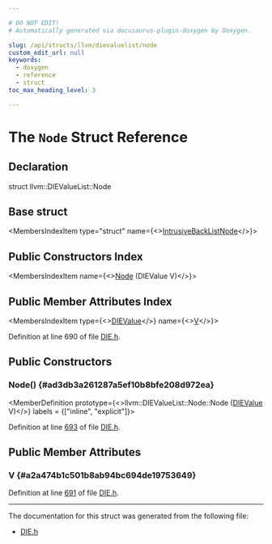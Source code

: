 ```yaml
---

# DO NOT EDIT!
# Automatically generated via docusaurus-plugin-doxygen by Doxygen.

slug: /api/structs/llvm/dievaluelist/node
custom_edit_url: null
keywords:
  - doxygen
  - reference
  - struct
toc_max_heading_level: 3

---
```





# The `Node` Struct Reference

<DoxygenPage pluginConfig={pluginConfig}>



## Declaration

<CodeBlock>struct llvm::DIEValueList::Node</CodeBlock>

## Base struct

<MembersIndex>

<MembersIndexItem
  type="struct"
  name={<><a href="/docs/api/structs/llvm/intrusivebacklistnode">IntrusiveBackListNode</a></>}>
</MembersIndexItem>

</MembersIndex>

## Public Constructors Index

<MembersIndex>

<MembersIndexItem
  name={<><a href="#ad3db3a261287a5ef10b8bfe208d972ea">Node</a> (DIEValue V)</>}>
</MembersIndexItem>

</MembersIndex>

## Public Member Attributes Index

<MembersIndex>

<MembersIndexItem
  type={<><a href="/docs/api/classes/llvm/dievalue">DIEValue</a></>}
  name={<><a href="#a2a474b1c501b8ab94bc694de19753649">V</a></>}>
</MembersIndexItem>

</MembersIndex>


Definition at line 690 of file <a href="/docs/api/files/include/include/llvm/include/llvm/codegen/die-h">DIE.h</a>.

<SectionDefinition>

## Public Constructors

### Node() {#ad3db3a261287a5ef10b8bfe208d972ea}

<MemberDefinition
  prototype={<>llvm::DIEValueList::Node::Node (<a href="/docs/api/classes/llvm/dievalue">DIEValue</a> V)</>}
  labels = {["inline", "explicit"]}>

Definition at line <a href="/docs/api/files/include/include/llvm/include/llvm/codegen/die-h/#l00693">693</a> of file <a href="/docs/api/files/include/include/llvm/include/llvm/codegen/die-h">DIE.h</a>.
</MemberDefinition>

</SectionDefinition>

<SectionDefinition>

## Public Member Attributes

### V {#a2a474b1c501b8ab94bc694de19753649}

<MemberDefinition
  prototype="DIEValue llvm::DIEValueList::Node::V">

Definition at line <a href="/docs/api/files/include/include/llvm/include/llvm/codegen/die-h/#l00691">691</a> of file <a href="/docs/api/files/include/include/llvm/include/llvm/codegen/die-h">DIE.h</a>.
</MemberDefinition>

</SectionDefinition>

<hr/>

The documentation for this struct was generated from the following file:

<ul>
<li><a href="/docs/api/files/include/include/llvm/include/llvm/codegen/die-h">DIE.h</a></li>
</ul>

</DoxygenPage>
